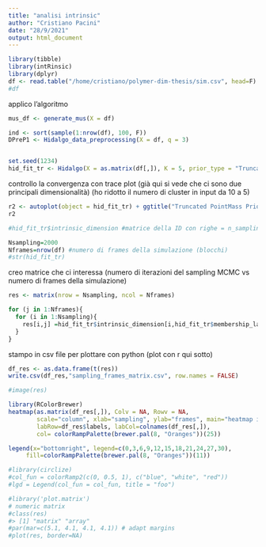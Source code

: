 ```yaml
---
title: "analisi intrinsic"
author: "Cristiano Pacini"
date: "28/9/2021"
output: html_document
---
```

```r
library(tibble)
library(intRinsic)
library(dplyr)
df <- read.table("/home/cristiano/polymer-dim-thesis/sim.csv", head=F)
#df
```

applico l'algoritmo

```r
mus_df <- generate_mus(X = df)

ind <- sort(sample(1:nrow(df), 100, F))
DPreP1 <- Hidalgo_data_preprocessing(X = df, q = 3) 


set.seed(1234)
hid_fit_tr <- Hidalgo(X = as.matrix(df[,]), K = 5, prior_type = "Truncated_PointMass", D = ncol(df), alpha_Dirichlet = 0.05, verbose = F, nsim = 2000, burn_in = 2000)
```

controllo la convergenza con trace plot (già qui si vede che ci sono due principali dimensionalità) (ho ridotto il numero di cluster in input da 10 a 5)

```r
r2 <- autoplot(object = hid_fit_tr) + ggtitle("Truncated PointMass Prior")
r2
```

```r
#hid_fit_tr$intrinsic_dimension #matrice della ID con righe = n_sampling e colonne= cluster

```

```r

Nsampling=2000
Nframes=nrow(df) #numero di frames della simulazione (blocchi)
#str(hid_fit_tr)
```

creo matrice che ci interessa (numero di iterazioni del sampling MCMC vs numero di frames della simulazione)

```r
res <- matrix(nrow = Nsampling, ncol = Nframes)

for (j in 1:Nframes){
  for (i in 1:Nsampling){
    res[i,j] =hid_fit_tr$intrinsic_dimension[i,hid_fit_tr$membership_labels[i,j]]
  }
}
```

stampo in csv file per plottare con python (plot con r qui sotto)

```r
df_res <- as.data.frame(t(res))
write.csv(df_res,"sampling_frames_matrix.csv", row.names = FALSE)
```

```r
#image(res)
```


```r
library(RColorBrewer)
heatmap(as.matrix(df_res[,]), Colv = NA, Rowv = NA, 
        scale="column", xlab="sampling", ylab="frames", main="heatmap id [iterazioni, clusters] \n", 
        labRow=df_res$labels, labCol=colnames(df_res[,]), 
        col= colorRampPalette(brewer.pal(8, "Oranges"))(25))

legend(x="bottomright", legend=c(0,3,6,9,12,15,18,21,24,27,30), 
     fill=colorRampPalette(brewer.pal(8, "Oranges"))(11))

#library(circlize)
#col_fun = colorRamp2(c(0, 0.5, 1), c("blue", "white", "red"))
#lgd = Legend(col_fun = col_fun, title = "foo")
```

```r
#library('plot.matrix')
# numeric matrix
#class(res)
#> [1] "matrix" "array"
#par(mar=c(5.1, 4.1, 4.1, 4.1)) # adapt margins
#plot(res, border=NA)
```

